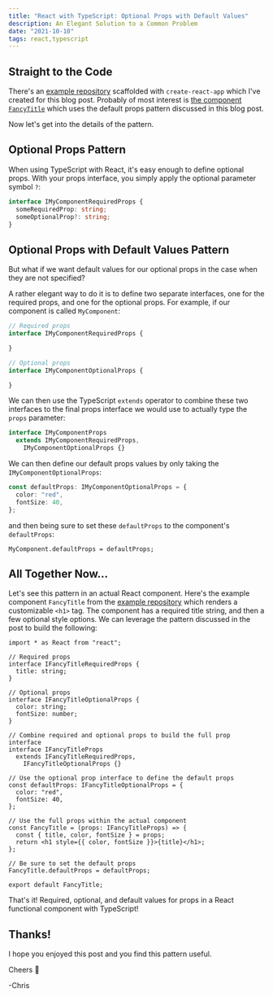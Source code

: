 ```yaml
---
title: "React with TypeScript: Optional Props with Default Values"
description: An Elegant Solution to a Common Problem
date: "2021-10-10"
tags: react,typescript
---
```


## Straight to the Code

There's an [example repository](https://github.com/princefishthrower/react-with-typescript-optional-props-with-default-values) scaffolded with `create-react-app` which I've created for this blog post. Probably of most interest is [the component `FancyTitle`](https://github.com/princefishthrower/react-with-typescript-optional-props-with-default-values/blob/master/src/components/FancyTitle.tsx) which uses the default props pattern discussed in this blog post.

Now let's get into the details of the pattern.

## Optional Props Pattern

When using TypeScript with React, it's easy enough to define optional props. With your props interface, you simply apply the optional parameter symbol `?`:

```typescript
interface IMyComponentRequiredProps {
  someRequiredProp: string;
  someOptionalProp?: string;
}
```

## Optional Props with Default Values Pattern

But what if we want default values for our optional props in the case when they are not specified? 

A rather elegant way to do it is to define two separate interfaces, one for the required props, and one for the optional props. For example, if our component is called `MyComponent`:

```typescript
// Required props
interface IMyComponentRequiredProps {

}

// Optional props
interface IMyComponentOptionalProps {

}
```

We can then use the TypeScript `extends` operator to combine these two interfaces to the final props interface we would use to actually type the `props` parameter:

```typescript
interface IMyComponentProps
  extends IMyComponentRequiredProps,
    IMyComponentOptionalProps {}
```

We can then define our default props values by only taking the `IMyComponentOptionalProps`:

```typescript
const defaultProps: IMyComponentOptionalProps = {
  color: "red",
  fontSize: 40,
};
```

and then being sure to set these `defaultProps` to the component's `defaultProps`:

```tsx
MyComponent.defaultProps = defaultProps;
```

## All Together Now...

Let's see this pattern in an actual React component. Here's the example component `FancyTitle` from the [example repository](https://github.com/princefishthrower/react-with-typescript-optional-props-with-default-values) which renders a customizable `<h1>` tag. The component has a required title string, and then a few optional style options. We can leverage the pattern discussed in the post to build the following:

```tsx
import * as React from "react";

// Required props
interface IFancyTitleRequiredProps {
  title: string;
}

// Optional props
interface IFancyTitleOptionalProps {
  color: string;
  fontSize: number;
}

// Combine required and optional props to build the full prop interface
interface IFancyTitleProps
  extends IFancyTitleRequiredProps,
    IFancyTitleOptionalProps {}

// Use the optional prop interface to define the default props
const defaultProps: IFancyTitleOptionalProps = {
  color: "red",
  fontSize: 40,
};

// Use the full props within the actual component
const FancyTitle = (props: IFancyTitleProps) => {
  const { title, color, fontSize } = props;
  return <h1 style={{ color, fontSize }}>{title}</h1>;
};

// Be sure to set the default props
FancyTitle.defaultProps = defaultProps;

export default FancyTitle;
```

That's it! Required, optional, and default values for props in a React functional component with TypeScript!

## Thanks!

I hope you enjoyed this post and you find this pattern useful.

Cheers 🍺

-Chris